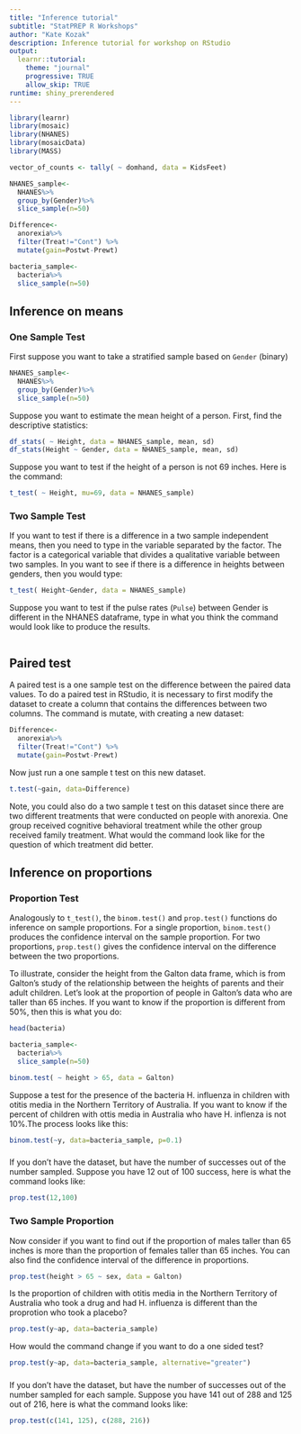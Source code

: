 ```yaml
---
title: "Inference tutorial"
subtitle: "StatPREP R Workshops"
author: "Kate Kozak"
description: Inference tutorial for workshop on RStudio
output: 
  learnr::tutorial:
    theme: "journal"
    progressive: TRUE
    allow_skip: TRUE
runtime: shiny_prerendered
---
```



```r
library(learnr)
library(mosaic)
library(NHANES)
library(mosaicData)
library(MASS)

vector_of_counts <- tally( ~ domhand, data = KidsFeet)

NHANES_sample<-
  NHANES%>%
  group_by(Gender)%>%
  slice_sample(n=50)

Difference<-
  anorexia%>%
  filter(Treat!="Cont") %>%
  mutate(gain=Postwt-Prewt)

bacteria_sample<-
  bacteria%>%
  slice_sample(n=50)
```

## Inference on means

### One Sample Test

First suppose you want to take a stratified sample based on `Gender` (binary)

```r
NHANES_sample<-
  NHANES%>%
  group_by(Gender)%>%
  slice_sample(n=50)
```

Suppose you want to estimate the mean height of a person. First, find the descriptive statistics:

```r
df_stats( ~ Height, data = NHANES_sample, mean, sd)
df_stats(Height ~ Gender, data = NHANES_sample, mean, sd)
```


Suppose you want to test if the height of a person is not 69 inches. Here is the command:

```r
t_test( ~ Height, mu=69, data = NHANES_sample)
```

### Two Sample Test

If you want to test if there is a difference in a two sample independent means, then you need to type in the variable separated by the factor. The factor is a categorical variable that divides a qualitative variable between two samples. In you want to see if there is a difference in heights between genders, then you would type:

```r
t_test( Height~Gender, data = NHANES_sample)
```

Suppose you want to test if the pulse rates (`Pulse`) between Gender is different in the NHANES dataframe, type in what you think the command would look like to produce the results.

```r

```

## Paired test

A paired test is a one sample test on the difference between the paired data values. To do a paired test in RStudio, it is necessary to first modify the dataset to create a column that contains the differences between two columns. The command is mutate, with creating a new dataset:

```r
Difference<-
  anorexia%>%
  filter(Treat!="Cont") %>%
  mutate(gain=Postwt-Prewt)
```


Now just run a one sample t test on this new dataset.

```r
t.test(~gain, data=Difference)
```

Note, you could also do a two sample t test on this dataset since there are two different treatments that were conducted on people with anorexia. One group received cognitive behavioral treatment while the other group received family treatment. What would the command look like for the question of which treatment did better.


## Inference on proportions

### Proportion Test

Analogously to `t_test()`, the `binom.test()` and `prop.test()` functions do inference on sample proportions. For a single proportion, `binom.test()` produces the confidence interval on the sample proportion. For two proportions, `prop.test()` gives the confidence interval on the difference between the two proportions.

To illustrate, consider the height from the Galton data frame, which is from Galton's study of the relationship between the heights of parents and their adult children. Let’s look at the proportion of people in Galton's data who are taller than 65 inches. If you want to know if the proportion is different from 50%, then this is what you do:

```r
head(bacteria)
```

```r
bacteria_sample<-
  bacteria%>%
  slice_sample(n=50)
```

```r
binom.test( ~ height > 65, data = Galton)
```

Suppose a test for the presence of the bacteria H. influenza in children with otitis media in the Northern Territory of Australia. If you want to know if the percent of children with ottis media in Australia who have H. inflenza is not 10%.The process looks like this:

```r
binom.test(~y, data=bacteria_sample, p=0.1)
```

### []()

If you don't have the dataset, but have the number of successes out of the number sampled. Suppose you have 12 out of 100 success, here is what the command looks like:

```r
prop.test(12,100)
```

### Two Sample Proportion

Now consider if you want to find out if the proportion of males taller than 65 inches is more than the proportion of females taller than 65 inches. You can also find the confidence interval of the difference in proportions. 

```r
prop.test(height > 65 ~ sex, data = Galton)
```

Is the proportion of children with otitis media in the Northern Territory of Australia who took a drug and had H. influenza is different than the proprotion who took a placebo?

```r
prop.test(y~ap, data=bacteria_sample)
```

How would the command change if you want to do a one sided test?

```r
prop.test(y~ap, data=bacteria_sample, alternative="greater")
```

### []()

If you don't have the dataset, but have the number of successes out of the number sampled for each sample. Suppose you have 141 out of 288 and 125 out of 216, here is what the command looks like:

```r
prop.test(c(141, 125), c(288, 216))
```
